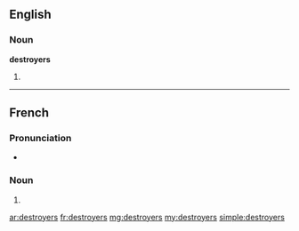 ==English==

===Noun===
'''destroyers'''

# {{plural of|destroyer}}

----

==French==

===Pronunciation===
* {{IPA|/dɛs.tʁɔ.je/|lang=fr}}

===Noun===
{{head|fr|plural}} {{m|p}}

# {{plural of|destroyer|lang=fr}}

[[ar:destroyers]]
[[fr:destroyers]]
[[mg:destroyers]]
[[my:destroyers]]
[[simple:destroyers]]